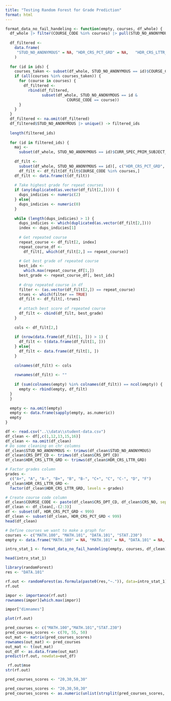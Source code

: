 ```yaml
---
title: "Testing Random Forest for Grade Prediction"
format: html
---
```


```r
format_data_no_fail_handeling <- function(empty, courses, df_whole) {
  df_whole |> filter(COURSE_CODE %in% courses) |> pull(STUD_NO_ANONYMOUS) |> unique() -> ids
  
  df_filtered <-
    data.frame(
     "STUD_NO_ANONYMOUS" = NA, "HDR_CRS_PCT_GRD" = NA,   "HDR_CRS_LTTR_GRD" = NA,  "COURSE_CODE" = NA 
    )
  
  for (id in ids) {
    courses_taken <- subset(df_whole, STUD_NO_ANONYMOUS == id)$COURSE_CODE
    if (all(courses %in% courses_taken)) {
      for (course in courses) {
        df_filtered <-
          rbind(df_filtered,
                subset(df_whole, STUD_NO_ANONYMOUS == id &
                           COURSE_CODE == course))
      }
    }
  }
  df_filtered <- na.omit(df_filtered)
  df_filtered$STUD_NO_ANONYMOUS |> unique() -> filtered_ids
  
  length(filtered_ids)
  
  for (id in filtered_ids) {
    maj <-
      subset(df_whole, STUD_NO_ANONYMOUS == id)$CURR_SPEC_PRIM_SUBJECT_1[length(subset(df_whole, STUD_NO_ANONYMOUS == id)$CURR_SPEC_PRIM_SUBJECT_1)]
    
    df_filt <-
      subset(df_whole, STUD_NO_ANONYMOUS == id)[, c("HDR_CRS_PCT_GRD", "COURSE_CODE")]
      df_filt <- df_filt[df_filt$COURSE_CODE %in% courses,]
    df_filt <- data.frame(t(df_filt))
    
    # Take highest grade for repeat courses
    if (any(duplicated(as.vector(df_filt[2,])))) {
      dups_indicies <- numeric(2)
    } else{
      dups_indicies <- numeric(0)
    }
    
    while (length(dups_indicies) > 1) {
      dups_indicies <- which(duplicated(as.vector(df_filt[2,])))
      index <- dups_indicies[1]
      
      # Get repeated course
      repeat_course <- df_filt[2, index]
      repeat_course_df <-
        df_filt[, which(df_filt[2,] == repeat_course)]
      
      # Get best grade of repeated course
      best_idx <-
        which.max(repeat_course_df[1,])
      best_grade <- repeat_course_df[, best_idx]
      
      # drop repeated course in df
      filter <- (as.vector(df_filt[2,]) == repeat_course)
      trues <- which(filter == TRUE)
      df_filt <- df_filt[,-trues]
      
      # attach best score of repeated course
      df_filt <- cbind(df_filt, best_grade)
    }
    
    cols <- df_filt[2,]
    
    if (nrow(data.frame(df_filt[1, ])) > 1) {
      df_filt <- t(data.frame(df_filt[1, ]))
    } else{
      df_filt <- data.frame(df_filt[1, ])
    }
    
    colnames(df_filt) <- cols
    
    rownames(df_filt) <- ""
    
    if (sum(colnames(empty) %in% colnames(df_filt)) == ncol(empty)) {
      empty <- rbind(empty, df_filt)
  }
  }
  
  empty <- na.omit(empty)
  empty <- data.frame(sapply(empty, as.numeric))
  empty
}
```


```r
df <- read.csv("..\\data\\student-data.csv")
df_clean <- df[,c(1,12,13,15,16)]
df_clean <- na.omit(df_clean)
# Do some cleaning on chr columns
df_clean$STUD_NO_ANONYMOUS <- trimws(df_clean$STUD_NO_ANONYMOUS)
df_clean$CRS_DPT_CD <- trimws(df_clean$CRS_DPT_CD)
df_clean$HDR_CRS_LTTR_GRD <- trimws(df_clean$HDR_CRS_LTTR_GRD)

# Factor grades column
grades <-
  c("A+", "A", "A-", "B+", "B", "B-", "C+", "C", "C-", "D", "F")
df_clean$HDR_CRS_LTTR_GRD <-
  factor(df_clean$HDR_CRS_LTTR_GRD, levels = grades)

# Create course code column
df_clean$COURSE_CODE <- paste(df_clean$CRS_DPT_CD, df_clean$CRS_NO, sep = ".")
df_clean <- df_clean[,-(2:3)]
df <- subset(df, HDR_CRS_PCT_GRD < 999)
df_clean <- subset(df_clean, HDR_CRS_PCT_GRD < 999)
head(df_clean)
```

```r
# Define courses we want to make a graph for
courses <- c("MATH.100", "MATH.101", "DATA.101", "STAT.230")
empty <- data.frame("MATH.100" = NA, "MATH.101" = NA, "DATA.101" = NA, "STAT.230" = NA)

intro_stat_1 <- format_data_no_fail_handeling(empty, courses, df_clean)

head(intro_stat_1)
```

```r
library(randomForest)
res <- "DATA.101"

rf.out <- randomForest(as.formula(paste0(res,"~.")), data=intro_stat_1)
rf.out
```

```r
impor <- importance(rf.out)
rownames(impor)[which.max(impor)]

impor["dimnames"]
```

```r
plot(rf.out)
```

```r
pred_courses <- c("MATH.100","MATH.101","STAT.230")
pred_courses_scores <- c(70, 55, 50)
out_mat <- matrix(pred_courses_scores)
rownames(out_mat) <- pred_courses
out_mat <- t(out_mat)
out_df <- as.data.frame(out_mat)
predict(rf.out, newdata=out_df)
```

```r
 rf.out$mse
str(rf.out)
```



```r
pred_courses_scores <- "20,30,50,30"

pred_courses_scores <- "20,30,50,30"
pred_courses_scores <- as.numeric(unlist(strsplit(pred_courses_scores, ",")))



```




